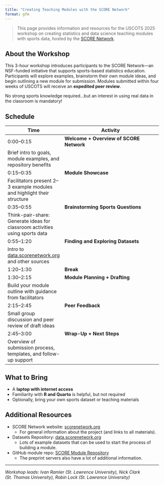 ```yaml
---
title: "Creating Teaching Modules with the SCORE Network"
format: gfm
---
```


> This page provides information and resources for the USCOTS 2025 workshop on creating statistics and data science teaching modules with sports data, hosted by the [SCORE Network](https://scorenetwork.org).

## About the Workshop

This 3-hour workshop introduces participants to the SCORE Network—an NSF-funded initiative that supports sports-based statistics education. Participants will explore examples, brainstorm their own module ideas, and begin outlining a new module for submission. Modules submitted within four weeks of USCOTS will receive an **expedited peer review**.

No strong sports knowledge required...but an interest in using real data in the classroom is mandatory!

## Schedule

| Time        | Activity                                                                 |
|-------------|--------------------------------------------------------------------------|
| 0:00–0:15   | **Welcome + Overview of SCORE Network**  
Brief intro to goals, module examples, and repository benefits |
| 0:15–0:35   | **Module Showcase**  
Facilitators present 2–3 example modules and highlight their structure |
| 0:35–0:55   | **Brainstorming Sports Questions**  
Think-pair-share: Generate ideas for classroom activities using sports data |
| 0:55–1:20   | **Finding and Exploring Datasets**  
Intro to [data.scorenetwork.org](https://data.scorenetwork.org) and other sources |
| 1:20–1:30   | **Break**                                                                |
| 1:30–2:15   | **Module Planning + Drafting**  
Build your module outline with guidance from facilitators |
| 2:15–2:45   | **Peer Feedback**  
Small group discussion and peer review of draft ideas |
| 2:45–3:00   | **Wrap-Up + Next Steps**  
Overview of submission process, templates, and follow-up support |

## What to Bring

- A **laptop with internet access**
- Familiarity with **R and Quarto** is helpful, but not required
- Optionally, bring your own sports dataset or teaching materials

## Additional Resources

- SCORE Network website: [scorenetwork.org](https://scorenetwork.org)  
  + For general information about the project (and links to all materials).
- Datasets Repository: [data.scorenetwork.org](https://data.scorenetwork.org)  
  + Lots of example datasets that can be used to start the process of building a module.
- GitHub module repo: [SCORE Module Repository](https://modules.scorenetwork.org/)
  + The preprint servers also have a lot of additional information.

---
*Workshop leads: Ivan Ramler (St. Lawrence University), Nick Clark (St. Thomas University), Robin Lock (St. Lawrence University)*
